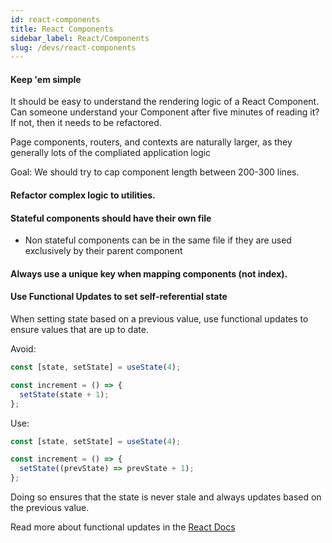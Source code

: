 ```yaml
---
id: react-components
title: React Components
sidebar_label: React/Components
slug: /devs/react-components
---
```



#### Keep 'em simple

It should be easy to understand the rendering logic of a React Component. Can someone understand your Component after five minutes of reading it? If not, then it needs to be refactored.

Page components, routers, and contexts are naturally larger, as they generally lots of the compliated application logic

Goal: We should try to cap component length between 200-300 lines.

#### Refactor complex logic to utilities.

#### Stateful components should have their own file

- Non stateful components can be in the same file if they are used exclusively by their parent component

#### Always use a unique key when mapping components (not index).

#### Use Functional Updates to set self-referential state

When setting state based on a previous value, use functional updates to ensure values that are up to date.

Avoid:

```js
const [state, setState] = useState(4);

const increment = () => {
  setState(state + 1);
};
```

Use:

```js
const [state, setState] = useState(4);

const increment = () => {
  setState((prevState) => prevState + 1);
};
```

Doing so ensures that the state is never stale and always updates based on the previous value.

Read more about functional updates in the <a href='https://reactjs.org/devs/hooks-reference.html#functional-updates'> React Docs </a>
